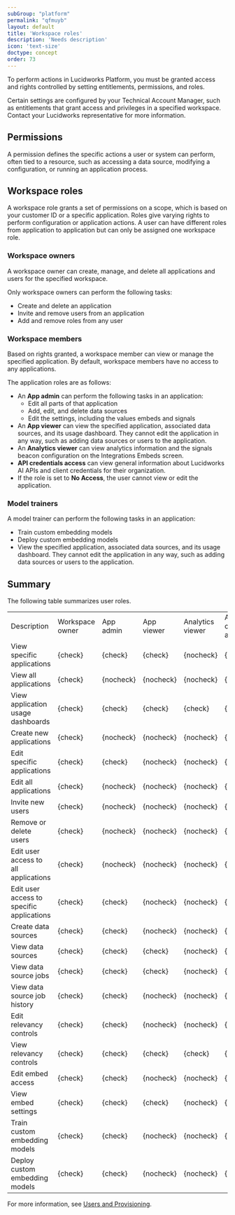 ```yaml
---
subGroup: "platform"
permalink: "qfmuyb"
layout: default
title: 'Workspace roles'
description: 'Needs description'
icon: 'text-size'
doctype: concept
order: 73
---
```


To perform actions in Lucidworks Platform, you must be granted access and rights controlled by setting entitlements, permissions, and roles.

Certain settings are configured by your Technical Account Manager, such as entitlements that grant access and privileges in a specified workspace. Contact your Lucidworks representative for more information.

## Permissions

A permission defines the specific actions a user or system can perform, often tied to a resource, such as accessing a data source, modifying a configuration, or running an application process.

## Workspace roles

A workspace role grants a set of permissions on a scope, which is based on your customer ID or a specific application. Roles give varying rights to perform configuration or application actions. A user can have different roles from application to application but can only be assigned one workspace role.

### Workspace owners

A workspace owner can create, manage, and delete all applications and users for the specified workspace.

Only workspace owners can perform the following tasks:

* Create and delete an application
* Invite and remove users from an application
* Add and remove roles from any user

### Workspace members

Based on rights granted, a workspace member can view or manage the specified application. By default, workspace members have no access to any applications.

The application roles are as follows:

* An **App admin** can perform the following tasks in an application:
  * Edit all parts of that application
  * Add, edit, and delete data sources
  * Edit the settings, including the values embeds and signals
* An **App viewer** can view the specified application, associated data sources, and its usage dashboard. They cannot edit the application in any way, such as adding data sources or users to the application.
* An **Analytics viewer** can view analytics information and the signals beacon configuration on the Integrations Embeds screen.
* **API credentials access** can view general information about Lucidworks AI APIs and client credentials for their organization.
* If the role is set to **No Access**, the user cannot view or edit the application.

### Model trainers

A model trainer can perform the following tasks in an application:

* Train custom embedding models
* Deploy custom embedding models
* View the specified application, associated data sources, and its usage dashboard. They cannot edit the application in any way, such as adding data sources or users to the application.

## Summary

The following table summarizes user roles.

|     |     |     |     |     |     |     |
| --- | --- | --- | --- | --- | --- | --- |
| Description | Workspace owner | App admin | App viewer | Analytics viewer | API credentials access | Model trainer  |
| View specific applications | {check} | {check} | {check} | {nocheck} | {nocheck} | {check} |
| View all applications | {check} | {nocheck} | {nocheck} | {nocheck} | {nocheck} | {nocheck} |
| View application usage dashboards | {check} | {check} | {check} | {check} | {nocheck} | {check} |
| Create new applications | {check} | {nocheck} | {nocheck} | {nocheck} | {nocheck} | {nocheck} |
| Edit specific applications | {check} | {check} | {nocheck} | {nocheck} | {nocheck} | {nocheck} |
| Edit all applications | {check} | {nocheck} | {nocheck} | {nocheck} | {nocheck} | {nocheck} |
| Invite new users | {check} | {nocheck} | {nocheck} | {nocheck} | {nocheck} | {nocheck} |
| Remove or delete users | {check} | {nocheck} | {nocheck} | {nocheck} | {nocheck} | {nocheck} |
| Edit user access to all applications | {check} | {nocheck} | {nocheck} | {nocheck} | {nocheck} | {nocheck} |
| Edit user access to specific applications | {check} | {check} | {nocheck} | {nocheck} | {nocheck} | {nocheck} |
| Create data sources | {check} | {check} | {nocheck} | {nocheck} | {nocheck} | {nocheck} |
| View data sources | {check} | {check} | {check} | {nocheck} | {nocheck} | {check}  |
| View data source jobs | {check} | {check} | {check} | {nocheck} | {nocheck} | {check} |
| View data source job history | {check} | {check} | {nocheck} | {nocheck} | {check} | {nocheck} |
| Edit relevancy controls | {check} | {check} | {nocheck} | {nocheck} | {nocheck} | {nocheck} |
| View relevancy controls | {check} | {check} | {check} | {check} | {nocheck} | {check} |
| Edit embed access | {check} | {check} | {nocheck} | {nocheck} | {nocheck} | {nocheck} |
| View embed settings | {check} | {check} | {check} | {nocheck} | {check} | {nocheck} |
| Train custom embedding models | {check} | {check} | {nocheck} | {nocheck} | {nocheck} | {check} |
| Deploy custom embedding models | {check} | {check} | {nocheck} | {nocheck} | {nocheck} | {check} |


For more information, see [Users and Provisioning](/lw-platform/platform/00j8nx/users-and-provisioning).
